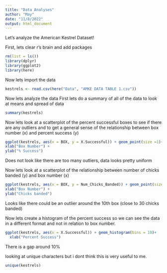 ```yaml
---
title: "Data Analyses"
author: "May"
date: "11/8/2022"
output: html_document
---
```

Let's analyze the American Kestrel Dataset!

First, lets clear r's brain and add packages
```r
rm(list = ls())
library(dplyr)
library(ggplot2)
library(here)
```
Now lets import the data
```r
kestrels <- read.csv(here("Data", "AMKE DATA TABLE 1.csv"))
```
Now lets analyze the data
First lets do a summary of all of the data to look at means and spread of data
```r
summary(kestrels)
```
Now lets look at a scatterplot of the percent successful boxes to see if there are any outliers and to get a general sense of the relationship between box number (x) and percent success (y)
```r
ggplot(kestrels, aes(x = BOX, y = X.Successful)) + geom_point(size =1)+
xlab("Box Number") +
ylab("% Success")
```
Does not look like there are too many outliers, data looks pretty uniform

Now lets look at a scatterplot of the relationship between number of chicks banded (y) and box number (x)
```r
ggplot(kestrels, aes(x = BOX, y = Num_Chicks_Banded)) + geom_point(size =1)+
xlab("Box Number") +
ylab("Chicks banded")
```
Looks like there could be an outlier around the 10th box (close to 30 chicks banded) 

Now lets create a histogram of the percent success so we can see the data in a different format and not in relation to box number.
```r
ggplot(kestrels, aes(x = X.Successful)) + geom_histogram(bins = 10)+
  xlab("Percent Success")
```
There is a gap around 10% 

looking at unique characters but i dont think this is very useful to me.
```r
unique(kestrels)
```






